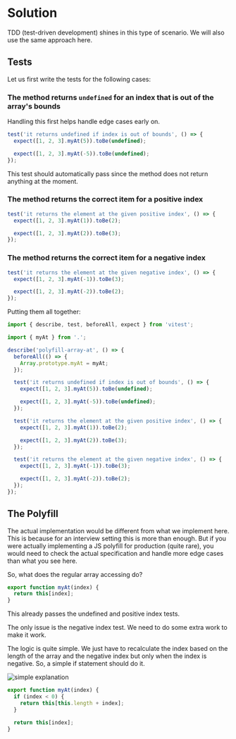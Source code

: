 
# Solution

<VideoEmbed id='-50lMKXHjdk' title='Polyfill: Array.at() Method | JavaScript Coding | Medium Practice Question | Frontend Hire' />

TDD (test-driven development) shines in this type of scenario. We will also use the same approach here.

## Tests

Let us first write the tests for the following cases:

### The method returns `undefined` for an index that is out of the array's bounds

Handling this first helps handle edge cases early on.

```js title="index.test.js"
test('it returns undefined if index is out of bounds', () => {
  expect([1, 2, 3].myAt(5)).toBe(undefined);

  expect([1, 2, 3].myAt(-5)).toBe(undefined);
});
```

This test should automatically pass since the method does not return anything at the moment.

### The method returns the correct item for a positive index

```js title="index.test.js"
test('it returns the element at the given positive index', () => {
  expect([1, 2, 3].myAt(1)).toBe(2);

  expect([1, 2, 3].myAt(2)).toBe(3);
});
```

### The method returns the correct item for a negative index

```js title="index.test.js"
test('it returns the element at the given negative index', () => {
  expect([1, 2, 3].myAt(-1)).toBe(3);

  expect([1, 2, 3].myAt(-2)).toBe(2);
});
```

Putting them all together:

```js title="index.test.js"
import { describe, test, beforeAll, expect } from 'vitest';

import { myAt } from '.';

describe('polyfill-array-at', () => {
  beforeAll(() => {
    Array.prototype.myAt = myAt;
  });

  test('it returns undefined if index is out of bounds', () => {
    expect([1, 2, 3].myAt(5)).toBe(undefined);

    expect([1, 2, 3].myAt(-5)).toBe(undefined);
  });

  test('it returns the element at the given positive index', () => {
    expect([1, 2, 3].myAt(1)).toBe(2);

    expect([1, 2, 3].myAt(2)).toBe(3);
  });

  test('it returns the element at the given negative index', () => {
    expect([1, 2, 3].myAt(-1)).toBe(3);

    expect([1, 2, 3].myAt(-2)).toBe(2);
  });
});
```

## The Polyfill

<Callout type='error'>
The actual implementation would be different from what we implement here. This is because for an interview setting this is more than enough. But if you were actually implementing a JS polyfill for production (quite rare), you would need to check the actual specification and handle more edge cases than what you see here.
</Callout>

So, what does the regular array accessing do?

```js
export function myAt(index) {
  return this[index];
}
```

This already passes the undefined and positive index tests.

The only issue is the negative index test. We need to do some extra work to make it work.

The logic is quite simple. We just have to recalculate the index based on the length of the array and the negative index but only when the index is negative. So, a simple if statement should do it.

![simple explanation](./polyfill-array-at.webp)

```js
export function myAt(index) {
  if (index < 0) {
    return this[this.length + index];
  }

  return this[index];
}
```